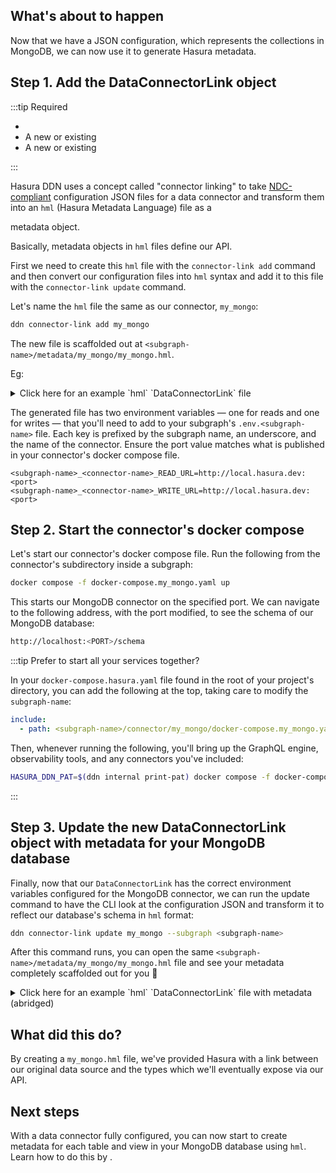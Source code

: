 
## What's about to happen

Now that we have a JSON configuration, which represents the collections in MongoDB, we can now use it to generate Hasura
metadata.

## Step 1. Add the DataConnectorLink object

:::tip Required

- <BaseUrlLink to="/getting-started/prerequisites" text="DDN CLI" />
- A new or existing <BaseUrlLink to="/getting-started/init-supergraph" text="supergraph" />
- A new or existing <BaseUrlLink to="/getting-started/init-subgraph" text="subgraph" />

:::

Hasura DDN uses a concept called "connector linking" to take [NDC-compliant](https://github.com/hasura/ndc-spec)
configuration JSON files for a data connector and transform them into an `hml` (Hasura Metadata Language) file as a

<BaseUrlLink to="/supergraph-modeling/data-connectors/" text="DataConnectorLink" /> metadata object.

Basically, metadata objects in `hml` files define our API.

[//]: # 'TODO links'

First we need to create this `hml` file with the `connector-link add` command and then convert our configuration files
into `hml` syntax and add it to this file with the `connector-link update` command.

Let's name the `hml` file the same as our connector, `my_mongo`:

```bash
ddn connector-link add my_mongo
```

The new file is scaffolded out at `<subgraph-name>/metadata/my_mongo/my_mongo.hml`.

Eg:

<details>
  <summary>Click here for an example `hml` `DataConnectorLink` file</summary>

```yaml
kind: DataConnectorLink
version: v1
definition:
name: my_mongo
url:
  readWriteUrls:
    read:
      valueFromEnv: MY_SUBGRAPH_MY_MONGO_READ_URL
    write:
      valueFromEnv: MY_SUBGRAPH_MY_MONGO_WRITE_URL
schema:
  version: v0.1
  schema:
    scalar_types: {}
    object_types: {}
    collections: []
    functions: []
    procedures: []
  capabilities:
    version: ''
    capabilities:
      query: {}
      mutation: {}
```

</details>

The generated file has two environment variables — one for reads and one for writes — that you'll need to add to your
subgraph's `.env.<subgraph-name>` file. Each key is prefixed by the subgraph name, an underscore, and the name of the
connector. Ensure the port value matches what is published in your connector's docker compose file.

```env
<subgraph-name>_<connector-name>_READ_URL=http://local.hasura.dev:<port>
<subgraph-name>_<connector-name>_WRITE_URL=http://local.hasura.dev:<port>
```

## Step 2. Start the connector's docker compose

Let's start our connector's docker compose file. Run the following from the connector's subdirectory inside a subgraph:

```bash
docker compose -f docker-compose.my_mongo.yaml up
```

This starts our MongoDB connector on the specified port. We can navigate to the following address, with the port
modified, to see the schema of our MongoDB database:

```bash
http://localhost:<PORT>/schema
```

:::tip Prefer to start all your services together?

In your `docker-compose.hasura.yaml` file found in the root of your project's directory, you can add the following at
the top, taking care to modify the `subgraph-name`:

```yaml
include:
  - path: <subgraph-name>/connector/my_mongo/docker-compose.my_mongo.yaml
```

Then, whenever running the following, you'll bring up the GraphQL engine, observability tools, and any connectors you've
included:

```bash
HASURA_DDN_PAT=$(ddn internal print-pat) docker compose -f docker-compose.hasura.yaml watch
```

:::

## Step 3. Update the new DataConnectorLink object with metadata for your MongoDB database

Finally, now that our `DataConnectorLink` has the correct environment variables configured for the MongoDB connector, we
can run the update command to have the CLI look at the configuration JSON and transform it to reflect our database's
schema in `hml` format:

```bash
ddn connector-link update my_mongo --subgraph <subgraph-name>
```

After this command runs, you can open the same `<subgraph-name>/metadata/my_mongo/my_mongo.hml` file and see your
metadata completely scaffolded out for you 🎉

<details>
  <summary>Click here for an example `hml` `DataConnectorLink` file with metadata (abridged)</summary>

```yaml
kind: DataConnectorLink
version: v1
definition:
name: my_mongo
url:
  readWriteUrls:
    read:
      valueFromEnv: MY_SUBGRAPH_MY_MONGO_READ_URL
    write:
      valueFromEnv: MY_SUBGRAPH_MY_MONGO_WRITE_URL
schema:
  version: v0.1
  schema:
    scalar_types:
      BinData:
        aggregate_functions:
          count:
            result_type:
              type: named
              name: Int
        comparison_operators:
          _eq:
            type: equal
          _neq:
            type: custom
            argument_type:
              type: named
              name: BinData
      Bool:
        representation:
          type: boolean
        aggregate_functions:
          count:
            result_type:
              type: named
              name: Int
        comparison_operators:
          _eq:
            type: equal
          _neq:
            type: custom
            argument_type:
              type: named
              name: Bool
      Date:
        representation:
          type: timestamp
        aggregate_functions:
          count:
            result_type:
              type: named
              name: Int
          max:
            result_type:
              type: named
              name: Date
          min:
            result_type:
              type: named
              name: Date
        comparison_operators:
          _eq:
            type: equal
          _gt:
            type: custom
            argument_type:
              type: named
              name: Date
          _gte:
            type: custom
            argument_type:
              type: named
              name: Date
          _lt:
            type: custom
            argument_type:
              type: named
              name: Date
          _lte:
            type: custom
            argument_type:
              type: named
              name: Date
          _neq:
            type: custom
            argument_type:
              type: named
              name: Date
      DbPointer:
        aggregate_functions:
          count:
            result_type:
              type: named
              name: Int
        comparison_operators:
          _eq:
            type: equal
          _neq:
            type: custom
            argument_type:
              type: named
              name: DbPointer
      Decimal:
        representation:
          type: bigdecimal
        aggregate_functions:
          avg:
            result_type:
              type: named
              name: Decimal
          count:
            result_type:
              type: named
              name: Int
          max:
            result_type:
              type: named
              name: Decimal
          min:
            result_type:
              type: named
              name: Decimal
          sum:
            result_type:
              type: named
              name: Decimal
        comparison_operators:
          _eq:
            type: equal
          _gt:
            type: custom
            argument_type:
              type: named
              name: Decimal
          _gte:
            type: custom
            argument_type:
              type: named
              name: Decimal
          _lt:
            type: custom
            argument_type:
              type: named
              name: Decimal
          _lte:
            type: custom
            argument_type:
              type: named
              name: Decimal
          _neq:
            type: custom
            argument_type:
              type: named
              name: Decimal
      Double:
        representation:
          type: float64
        aggregate_functions:
          avg:
            result_type:
              type: named
              name: Double
          count:
            result_type:
              type: named
              name: Int
          max:
            result_type:
              type: named
              name: Double
          min:
            result_type:
              type: named
              name: Double
          sum:
            result_type:
              type: named
              name: Double
        comparison_operators:
          _eq:
            type: equal
          _gt:
            type: custom
            argument_type:
              type: named
              name: Double
          _gte:
            type: custom
            argument_type:
              type: named
              name: Double
          _lt:
            type: custom
            argument_type:
              type: named
              name: Double
          _lte:
            type: custom
            argument_type:
              type: named
              name: Double
          _neq:
            type: custom
            argument_type:
              type: named
              name: Double
      ExtendedJSON:
        representation:
          type: json
        aggregate_functions: {}
        comparison_operators: {}
      Int:
        representation:
          type: int32
        aggregate_functions:
          avg:
            result_type:
              type: named
              name: Int
          count:
            result_type:
              type: named
              name: Int
          max:
            result_type:
              type: named
              name: Int
          min:
            result_type:
              type: named
              name: Int
          sum:
            result_type:
              type: named
              name: Int
        comparison_operators:
          _eq:
            type: equal
          _gt:
            type: custom
            argument_type:
              type: named
              name: Int
          _gte:
            type: custom
            argument_type:
              type: named
              name: Int
          _lt:
            type: custom
            argument_type:
              type: named
              name: Int
          _lte:
            type: custom
            argument_type:
              type: named
              name: Int
          _neq:
            type: custom
            argument_type:
              type: named
              name: Int
      Javascript:
        aggregate_functions:
          count:
            result_type:
              type: named
              name: Int
        comparison_operators: {}
      JavascriptWithScope:
        aggregate_functions:
          count:
            result_type:
              type: named
              name: Int
        comparison_operators: {}
      Long:
        representation:
          type: int64
        aggregate_functions:
          avg:
            result_type:
              type: named
              name: Long
          count:
            result_type:
              type: named
              name: Int
          max:
            result_type:
              type: named
              name: Long
          min:
            result_type:
              type: named
              name: Long
          sum:
            result_type:
              type: named
              name: Long
        comparison_operators:
          _eq:
            type: equal
          _gt:
            type: custom
            argument_type:
              type: named
              name: Long
          _gte:
            type: custom
            argument_type:
              type: named
              name: Long
          _lt:
            type: custom
            argument_type:
              type: named
              name: Long
          _lte:
            type: custom
            argument_type:
              type: named
              name: Long
          _neq:
            type: custom
            argument_type:
              type: named
              name: Long
      MaxKey:
        aggregate_functions:
          count:
            result_type:
              type: named
              name: Int
        comparison_operators:
          _eq:
            type: equal
          _neq:
            type: custom
            argument_type:
              type: named
              name: MaxKey
      MinKey:
        aggregate_functions:
          count:
            result_type:
              type: named
              name: Int
        comparison_operators:
          _eq:
            type: equal
          _neq:
            type: custom
            argument_type:
              type: named
              name: MinKey
      'Null':
        aggregate_functions:
          count:
            result_type:
              type: named
              name: Int
        comparison_operators:
          _eq:
            type: equal
          _neq:
            type: custom
            argument_type:
              type: named
              name: 'Null'
      ObjectId:
        representation:
          type: string
        aggregate_functions:
          count:
            result_type:
              type: named
              name: Int
        comparison_operators:
          _eq:
            type: equal
          _neq:
            type: custom
            argument_type:
              type: named
              name: ObjectId
      Regex:
        aggregate_functions:
          count:
            result_type:
              type: named
              name: Int
        comparison_operators: {}
      String:
        representation:
          type: string
        aggregate_functions:
          count:
            result_type:
              type: named
              name: Int
          max:
            result_type:
              type: named
              name: String
          min:
            result_type:
              type: named
              name: String
        comparison_operators:
          _eq:
            type: equal
          _gt:
            type: custom
            argument_type:
              type: named
              name: String
          _gte:
            type: custom
            argument_type:
              type: named
              name: String
          _iregex:
            type: custom
            argument_type:
              type: named
              name: String
          _lt:
            type: custom
            argument_type:
              type: named
              name: String
          _lte:
            type: custom
            argument_type:
              type: named
              name: String
          _neq:
            type: custom
            argument_type:
              type: named
              name: String
          _regex:
            type: custom
            argument_type:
              type: named
              name: String
      Symbol:
        aggregate_functions:
          count:
            result_type:
              type: named
              name: Int
        comparison_operators:
          _eq:
            type: equal
          _neq:
            type: custom
            argument_type:
              type: named
              name: Symbol
      Timestamp:
        aggregate_functions:
          count:
            result_type:
              type: named
              name: Int
          max:
            result_type:
              type: named
              name: Timestamp
          min:
            result_type:
              type: named
              name: Timestamp
        comparison_operators:
          _eq:
            type: equal
          _gt:
            type: custom
            argument_type:
              type: named
              name: Timestamp
          _gte:
            type: custom
            argument_type:
              type: named
              name: Timestamp
          _lt:
            type: custom
            argument_type:
              type: named
              name: Timestamp
          _lte:
            type: custom
            argument_type:
              type: named
              name: Timestamp
          _neq:
            type: custom
            argument_type:
              type: named
              name: Timestamp
      Undefined:
        aggregate_functions:
          count:
            result_type:
              type: named
              name: Int
        comparison_operators:
          _eq:
            type: equal
          _neq:
            type: custom
            argument_type:
              type: named
              name: Undefined
    object_types:
      movies:
        fields:
          _id:
            type:
              type: nullable
              underlying_type:
                type: named
                name: ObjectId
          awards:
            type:
              type: nullable
              underlying_type:
                type: named
                name: movies_awards
          cast:
            type:
              type: nullable
              underlying_type:
                type: array
                element_type:
                  type: named
                  name: String
          countries:
            type:
              type: nullable
              underlying_type:
                type: array
                element_type:
                  type: named
                  name: String
          directors:
            type:
              type: nullable
              underlying_type:
                type: array
                element_type:
                  type: named
                  name: String
          fullplot:
            type:
              type: nullable
              underlying_type:
                type: named
                name: String
          genres:
            type:
              type: nullable
              underlying_type:
                type: array
                element_type:
                  type: named
                  name: String
          imdb:
            type:
              type: nullable
              underlying_type:
                type: named
                name: movies_imdb
          languages:
            type:
              type: nullable
              underlying_type:
                type: array
                element_type:
                  type: named
                  name: String
          lastupdated:
            type:
              type: nullable
              underlying_type:
                type: named
                name: String
          metacritic:
            type:
              type: nullable
              underlying_type:
                type: named
                name: Int
          num_mflix_comments:
            type:
              type: nullable
              underlying_type:
                type: named
                name: Int
          plot:
            type:
              type: nullable
              underlying_type:
                type: named
                name: String
          poster:
            type:
              type: nullable
              underlying_type:
                type: named
                name: String
          rated:
            type:
              type: nullable
              underlying_type:
                type: named
                name: String
          released:
            type:
              type: nullable
              underlying_type:
                type: named
                name: Date
          runtime:
            type:
              type: nullable
              underlying_type:
                type: named
                name: Int
          title:
            type:
              type: nullable
              underlying_type:
                type: named
                name: String
          tomatoes:
            type:
              type: nullable
              underlying_type:
                type: named
                name: movies_tomatoes
          type:
            type:
              type: nullable
              underlying_type:
                type: named
                name: String
          writers:
            type:
              type: nullable
              underlying_type:
                type: array
                element_type:
                  type: named
                  name: String
          year:
            type:
              type: nullable
              underlying_type:
                type: named
                name: ExtendedJSON
    collections:
      - name: movies
        arguments: {}
        type: movies
        uniqueness_constraints: {}
        foreign_keys: {}
    functions: []
    procedures: []
  capabilities:
    version: 0.1.2
    capabilities:
      query:
        aggregates: {}
        variables: {}
        explain: {}
      mutation: {}
      relationships: {}
```

</details>

## What did this do?

By creating a `my_mongo.hml` file, we've provided Hasura with a link between our original data source and the types
which we'll eventually expose via our API.

## Next steps

<!-- prettier-ignore -->
With a data connector fully configured, you can now start to create metadata for each table and view in your MongoDB
database using `hml`. Learn how to do this by <BaseUrlLink to="/getting-started/connect-to-data/expose-source-entities" text="exposing source entities" />.
